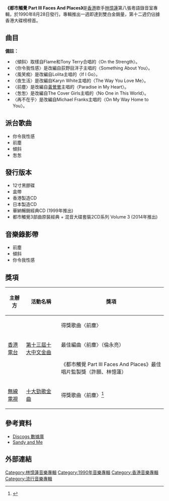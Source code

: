 {{Infobox Album 
| Name		= 都市觸覺 Part III Faces And Places
| Type		= [[專輯|專輯]]
| Artist	= [[林憶蓮|林憶蓮]] 
| Cover		= sandylam_fp01.jpg
| Released	= 1990年8月28日
| Recorded	= 1990年5月
| Length	= 
| Genre		= [[粵語流行音樂|粵語流行音樂]] 
| Label		= 
| Producer	= [[許願|許願]]
| Last album	= [[都市觸覺之推搪|都市觸覺之推搪]]<br>（1990年3月27日）
| This album	= '''都市觸覺 Part III Faces And Places'''<br>（1990年8月28日）
| Next album	= [[傾斜都市燒燒燒|傾斜都市燒燒燒]]<br>（1990年12月）
}}

'''《都市觸覺 Part III Faces And Places》'''是[[香港|香港]]歌手[[林憶蓮|林憶蓮]]第八張粵語錄音室專輯，於1990年8月28日發行。專輯推出一週即達到雙白金銷量，第十二週仍佔據香港大碟榜榜首。

==曲目==
{{Tracklist
| all_producer = [[許願|許願]]

| music_credits = yes
| lyrics_credits = yes
| arranger_credits = yes

| title1 = 序幕
| note1 = 
| longnote1 = 
| music1 = 許願
| lyrics1 = 
| arranger1 = 
| producer1 = 
| extra1 = 
| length1 = 0:36

| title2 = 傾斜
| note2 = 
| music2 = Ted Currier、Gary Henry、[[倫永亮|倫永亮]]
| lyrics2 = [[林振強|林振強]]
| arranger2 = 倫永亮
| producer2 = 
| extra2 = 
| length2 = 4:21

| title3 = 你令我性感
| note3 = 
| music3 = Narada Michael Walden、Liz Jackson、Walter Afanasieff
| lyrics3 = [[林夕|林夕]]
| arranger3 = [[杜自持|杜自持]]
| producer3 = 
| extra3 = 
| length3 = 4:33

| title4 = 埃及玫瑰
| note4 = 
| longnote4 = 
| music4 = [[唐奕聰|唐奕聰]]
| lyrics4 = [[周禮茂|周禮茂]]
| arranger4 = 唐奕聰
| producer4 = 
| extra4 = 
| length4 = 4:59

| title5 = 風笑痴
| note5 = 
| music5 = [[Dick_Lee|Dick Lee]]
| lyrics5 = 周禮茂
| arranger5 = Alexander De La Cruz
| producer5 = 
| extra5 = 
| length5 = 4:10

| title6 = 微雨撲巴黎
| note6 = 
| music6 = 倫永亮
| lyrics6 = 周禮茂
| arranger6 = 倫永亮
| producer6 = 
| extra6 = 
| length6 = 4:39

| title7 = 夜生活
| note7 = 
| music7 = [[娃娃臉_(藝人)|Babyface]]、L.A. Reid、Daryl Simmons、杜自持
| lyrics7 = 林振強
| arranger7 = 杜自持
| producer7 = 
| extra7 = 
| length7 = 4:18

| title8 = 前塵 
| note8 = 
| music8 = Dick Lee
| lyrics8 = 周禮茂
| arranger8 = 倫永亮
| producer8 = 
| extra8 = 
| length8 = 5:01

| title9 = 怱怱
| note9 = 
| music9 = David Cole
| lyrics9 = [[因葵|因葵]]
| arranger9 = 唐奕聰
| producer9 = 
| extra9 = 
| length9 = 4:32

| title10 = 都市心
| note10 = 
| longnote10 = 
| music10 = 杜自持
| lyrics10 = 周禮茂
| arranger10 = 杜自持
| producer10 = 
| extra10 = 
| length10 = 4:37

| title11 = 流聲掠影
| note11 = 
| longnote11 = 
| music11 = 
| lyrics11 = 
| arranger11 = 
| producer11 = 
| extra11 = 
| length11 = 2:20

| title12 = 再不在乎
| note12 = 
| music12 = Michael Franks
| lyrics12 = 周禮茂
| arranger12 = 杜自持
| producer12 = 
| extra12 = 
| length12 = 4:37
}}

'''備註：'''
*〈傾斜〉取樣自Flame和Tony Terry合唱的〈On the Strength〉。
*〈你令我性感〉是改編自荻野目洋子主唱的〈Something About You〉。
*〈風笑痴〉是改編自Lolita主唱的〈If I Go〉。
*〈夜生活〉是改編自Karyn White主唱的〈The Way You Love Me〉。
*〈前塵〉是改編自[[黃鶯鶯|黃鶯鶯]]主唱的〈Paradise in My Heart〉。
*〈怱怱〉是改編自The Cover Girls主唱的〈No One in This World〉。
*〈再不在乎〉是改編自Michael Franks主唱的〈On My Way Home to You〉。

==派台歌曲==
*你令我性感
*前塵
*傾斜
*怱怱

==發行版本==
*12寸黑膠碟
*盒帶
*香港製造CD
*日本製造CD
*華納暢銷經典CD (1999年推出)
*都市觸覺3部曲原裝經典 + 混音大碟套裝2CD系列 Volume 3 (2014年推出)

==音樂錄影帶==
* 前塵
* 傾斜
* 你令我性感

==獎項==
{| class="wikitable"
|-
! rowspan="1"| 主辦方
! rowspan="1"| 活動名稱
! rowspan="1"| 獎項
|-
| rowspan="3" | [[香港電台|香港電台]]
| rowspan="3" | [[第十三屆十大中文金曲得獎名單|第十三屆十大中文金曲]]
| 得獎歌曲〈前塵〉
|-
| 最佳編曲〈前塵〉（倫永亮）
|-
| 《都市觸覺 Part III Faces And Places》最佳唱片監製獎（許願、林憶蓮）
|-
| [[無線電視|無線電視]]
| [[十大勁歌金曲|十大勁歌金曲]]
| 得獎歌曲〈前塵〉<ref>{{cite web |title=十大勁歌金曲獎 歷屆得獎名單 (1990年) |url=http://jsg.tvb.com/2012/final/history.php?yr=1990 |accessdate=2020-05-23 |archive-date=2019-01-30 |archive-url=https://web.archive.org/web/20190130162028/http://jsg.tvb.com/2012/final/history.php?yr=1990 |dead-url=no }}</ref>
|}

==參考資料==
* [https://www.discogs.com/%E6%9E%97%E6%86%B6%E8%93%AE-%E9%83%BD%E5%B8%82%E8%A7%B8%E8%A6%BA-Part-III-Faces-And-Places/master/1306168 Discogs 數據庫]{{Wayback|url=https://www.discogs.com/%E6%9E%97%E6%86%B6%E8%93%AE-%E9%83%BD%E5%B8%82%E8%A7%B8%E8%A6%BA-Part-III-Faces-And-Places/master/1306168 |date=20191201022743 }}
* [http://www.sandyandme.com Sandy and Me]{{Wayback|url=http://www.sandyandme.com/ |date=20200216192210 }}
{{reflist}}

==外部連結==

{{林憶蓮}}
[[Category:林憶蓮音樂專輯|Category:林憶蓮音樂專輯]]
[[Category:1990年音樂專輯|Category:1990年音樂專輯]]
[[Category:香港音樂專輯|Category:香港音樂專輯]]
[[Category:流行音樂專輯|Category:流行音樂專輯]]